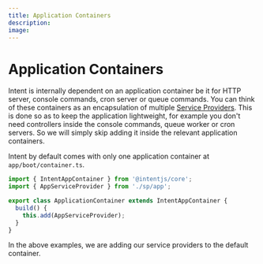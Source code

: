 ```yaml
---
title: Application Containers
description:
image:
---
```


# Application Containers

Intent is internally dependent on an application container be it for HTTP server, console commands, cron server or queue commands.
You can think of these containers as an encapsulation of multiple [Service Providers](/service-providers). This is done so as to keep
the application lightweight, for example you don't need controllers inside the console commands, queue worker or cron servers. So we will simply
skip adding it inside the relevant application containers.

Intent by default comes with only one application container at `app/boot/container.ts`.

```ts
import { IntentAppContainer } from '@intentjs/core';
import { AppServiceProvider } from './sp/app';

export class ApplicationContainer extends IntentAppContainer {
  build() {
    this.add(AppServiceProvider);
  }
}
```

In the above examples, we are adding our service providers to the default container.